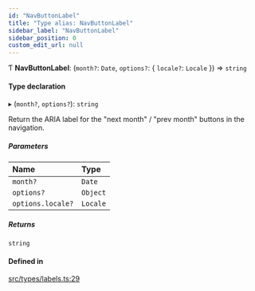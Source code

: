 ```yaml
---
id: "NavButtonLabel"
title: "Type alias: NavButtonLabel"
sidebar_label: "NavButtonLabel"
sidebar_position: 0
custom_edit_url: null
---
```


Ƭ **NavButtonLabel**: (`month?`: `Date`, `options?`: { `locale?`: `Locale`  }) => `string`

#### Type declaration

▸ (`month?`, `options?`): `string`

Return the ARIA label for the "next month" / "prev month" buttons in the navigation.

##### Parameters

| Name | Type |
| :------ | :------ |
| `month?` | `Date` |
| `options?` | `Object` |
| `options.locale?` | `Locale` |

##### Returns

`string`

#### Defined in

[src/types/labels.ts:29](https://github.com/gpbl/react-day-picker/blob/cd80be68f/src/types/labels.ts#L29)
